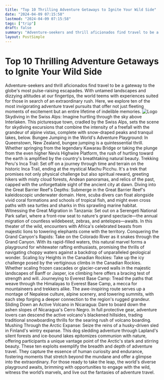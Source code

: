 ```yaml
---
title: "Top 10 Thrilling Adventure Getaways to Ignite Your Wild Side"
date: "2024-04-09 07:15:58"
lastmod: "2024-04-09 07:15:58"
tags: ["trip"]
draft: false
summary: "Adventure-seekers and thrill aficionados find travel to be a gateway to the globe's most pulse-raising escapades. With untamed landscapes and dizzying altitudes at our fingertips, the world teems with experiences suited for those in search of an extraordinary rush. Here, we explore ten of the most invigorating adventure travel pursuits that offer not just fleeting moments of excitement but an entire lifetime of indelible memories."
layout: PostSimple
---
```

# Top 10 Thrilling Adventure Getaways to Ignite Your Wild Side
Adventure-seekers and thrill aficionados find travel to be a gateway to the globe's most pulse-raising escapades. With untamed landscapes and dizzying altitudes at our fingertips, the world teems with experiences suited for those in search of an extraordinary rush. Here, we explore ten of the most invigorating adventure travel pursuits that offer not just fleeting moments of excitement but an entire lifetime of indelible memories.
<img alt="Logo" src="https://cdn.seniorsselection.com/src_image/442f6ef48ba9cff57b261d2f2360b91d.webp"/>
Skydiving in the Swiss Alps:
Imagine hurtling through the sky above Interlaken. This picturesque town, cradled by the Swiss Alps, sets the scene for skydiving excursions that combine the intensity of a freefall with the grandeur of alpine vistas, complete with snow-draped peaks and tranquil lakes, below.
Bungee Jumping in the World's Adventure Playground:
In Queenstown, New Zealand, bungee jumping is a quintessential thrill. Whether springing from the legendary Kawarau Bridge or taking the plunge from the even higher Nevis Highwire Platform, the rush of hurtling toward the earth is amplified by the country's breathtaking natural beauty.
Trekking Peru's Inca Trail:
Set off on a journey through time and terrain on the historic Inca Trail, ending at the mystical Machu Picchu. It's a trek that promises not only physical challenge but also spiritual reward, greeting hikers with misty cloud forests, Andean panoramas, and relics of the past, capped with the unforgettable sight of the ancient city at dawn.
Diving into the Great Barrier Reef's Depths:
Submerge in the Great Barrier Reef's kaleidoscopic underwater domain. Here, scuba divers can float alongside vivid coral formations and schools of tropical fish, and might even cross paths with sea turtles and sharks in this sprawling marine habitat.
Witnessing the Great Migration in Tanzania:
Set out on a Serengeti National Park safari, where a front-row seat to nature's grand spectacle—the annual migration of countless wildebeest, zebras, and antelopes—awaits. In this theater of the wild, encounters with Africa's celebrated beasts from majestic lions to towering elephants come with the territory.
Conquering the Grand Canyon's Rapids:
Take on the Colorado River as it snakes through the Grand Canyon. With its rapid-filled waters, this natural marvel forms a playground for whitewater rafting enthusiasts, promising the thrills of navigating choppy waters against a backdrop of unparalleled geological wonder.
Scaling Icy Heights in the Canadian Rockies:
Take up the icy challenge posed by the vertiginous climbs in the Canadian Rockies. Whether scaling frozen cascades or glacier-carved walls in the majestic landscapes of Banff or Jasper, ice climbing here offers a bracing test of strength and will.
Journeying to Everest Base Camp:
Tread the paths that weave through the Himalayas to Everest Base Camp, a mecca for mountaineers and trekkers alike. The awe-inspiring route serves up a montage of Nepalese culture, alpine scenery, and towering summits, with each step forging a deeper connection to the region's rugged grandeur.
Sliding Down an Active Volcano in Nicaragua:
Dare to board down the ashen slopes of Nicaragua's Cerro Negro. In full protective gear, adventure lovers can descend the active volcano's blackened hillsides, trading traditional snowboarding thrills for the searing rush of volcano boarding.
Mushing Through the Arctic Expanse:
Seize the reins of a husky-driven sled in Finland's wintry expanse. This dog sledding adventure through Lapland's silent forests and ice-bound lakes epitomizes communion with nature, offering participants a unique vantage point of the Arctic's stark and stirring beauty.
These ten exploits exemplify the breadth and depth of adventure travel. They capture the essence of human curiosity and endurance, fostering moments that stretch beyond the mundane and offer a glimpse into the extraordinary. For those ready to take the leap, the world's diverse playground awaits, brimming with opportunities to engage with the wild, witness the world’s marvels, and live out the fantasies of adventure travel.
        